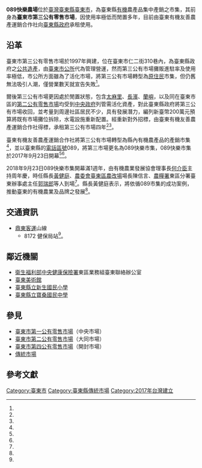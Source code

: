 {{Coord|22.767336|121.141474|source:GoogleMaps|display=title}}
{{Infobox retail market
| retail_market_name = 089快樂市集<br><small>臺東市第三公有零售市場</small>
| image              = Taitung City No.3 Market.jpg
| image_width        = 
| caption            = 089快樂市集外觀
| location           = [[臺灣|臺灣]][[臺東縣|臺東縣]][[臺東市|臺東市]]
| coordinates        = 
| address            = 仁二街310巷7-1號<ref name="台東製造"/>
| opening_date       = {{Start date and age|2017}}
| closing_date       = 
| developer          = 
| manager            = 臺東有機友善農產運銷合作社
| owner              = 臺東縣政府 
| architect          = 
| environment_type   = 一樓攤販區
| goods_sold         = 販售各項有機生鮮及日用品
| normal_market_days = 
| number_of_tenants  = 總攤數：37
| floor_area         = 1樓
| parking            = 無
| website            = 
| belowstyle         = 
| footnotes          =
}}
'''089快樂農場'''位於[[臺灣|臺灣]][[臺東縣|臺東縣]][[臺東市|臺東市]]，為臺東縣[[有機|有機]]農產品集中產銷之市集，其前身為'''臺東市第三公有零售市場'''，因使用率極低而閒置多年，目前由臺東有機友善農產運銷合作社向[[臺東縣政府|臺東縣政府]]承租使用。

== 沿革 ==
臺東市第三公有零售市場於1997年興建，位在臺東市仁二街310巷內，為臺東縣政府之[[公共造產|公共造產]]，由[[臺東市公所|臺東市公所]]代為管理營運，然而第三公有市場攤販進駐率及使用率極低，市公所方面雖為了活化市場，將第三公有市場轉型為[[臺灣原住民族|原住民]]市集，但仍舊無法吸引人潮，僅營業數天就宣告失敗<ref name="自由時報"/>。

爾後第三公有市場更因處於閒置狀態，包含[[太麻里|太麻里]]、[[長濱鄉|長濱]]、[[蘭嶼|蘭嶼]]，以及同在臺東市區的[[臺東市第二公有零售市場|第二公有零售市場]]均受到[[中華民國政府|中央政府]]列管需活化資產，對此臺東縣政府將第三公有市場收回，並考量到周邊社區居民不少，具有發展潛力，編列新臺幣200萬元預算將既有市場攤位拆除，水電設施重新配置。經重新對外招標，由臺東有機友善農產運銷合作社得標，承租第三公有市場四年<ref name="自由時報"/><ref name="自由時報3"/>。

臺東有機友善農產運銷合作社將第三公有市場轉型為縣內有機農產品的產銷市集<ref name="台東製造"/>，並以臺東縣的[[電話區號|電話區號]]089，將第三市場更名為089快樂市集，089快樂市集於2017年9月23日開幕<ref name="聯合報"/><ref name="自由時報3"/>。

2018年9月23日089快樂市集開幕滿1週年，由有機農業發展協會理事長[[何介臣|何介臣]]主持周年慶，時任縣長[[黃健庭|黃健庭]]、[[農委會|農委會]][[行政院農業委員會臺東區農業改良場|臺東區農改場]]場長陳信言、[[農糧署|農糧署]]東區分署臺東辦事處主任[[郭瑞郎|郭瑞郎]]等人到場<ref name="臺東縣政府"/>。縣長黃健庭表示，將依循089市集的成功案例，推動臺東的有機農業及品牌之發展<ref name="自由時報2"/>。

== 交通資訊 ==
* [[鼎東客運|鼎東客運]]山線
** 8172 健保局站<ref name="鼎東客運"/>。

== 鄰近機關 ==
* [[衛生福利部|衛生福利部]][[中央健康保險署|中央健康保險署]]東區業務組臺東聯絡辦公室
* [[臺東美術館|臺東美術館]]
* [[臺東縣立新生國民小學|臺東縣立新生國民小學]]
* [[臺東縣立寶桑國民中學|臺東縣立寶桑國民中學]]

== 參見 ==
* [[臺東市第一公有零售市場|臺東市第一公有零售市場]]（中央市場）
* [[臺東市第二公有零售市場|臺東市第二公有零售市場]]（大同市場）
* [[臺東市第四公有零售市場|臺東市第四公有零售市場]]（開封市場）
* [[傳統市場|傳統市場]]

== 參考文獻 ==
{{Reflist| refs=
<ref name="自由時報">{{cite web|language=zh-tw|url=https://news.ltn.com.tw/news/local/paper/1137466|title=《閒置20年》台東第三市場活化 打造有機平台|author=張存薇|publisher=[[自由時報|自由時報]]|date=2017-09-22|accessdate=2020-09-20|archive-date=2019-04-22|archive-url=https://web.archive.org/web/20190422054506/https://news.ltn.com.tw/news/local/paper/1137466|dead-url=no}}</ref>

<ref name="自由時報2">{{cite web|language=zh-tw|url=https://news.ltn.com.tw/news/local/paper/1234202|title=閒置30年市場重生 089快樂農場慶週歲|author=黃明堂|publisher=[[自由時報|自由時報]]|date=2018-09-23|accessdate=2020-09-20|archive-date=2018-10-23|archive-url=https://web.archive.org/web/20181023085916/http://news.ltn.com.tw/news/local/paper/1234202|dead-url=no}}</ref>

<ref name="自由時報3">{{cite web|language=zh-tw|url=https://news.ltn.com.tw/news/life/breakingnews/2199835|title=台東市場閒置20年 變身有機友善「快樂農場」|author=張存薇|publisher=自由時報|date=2017-09-21|accessdate=2020-09-20|archive-date=2018-11-30|archive-url=https://web.archive.org/web/20181130233635/http://news.ltn.com.tw/news/life/breakingnews/2199835|dead-url=no}}</ref>

<ref name="聯合報">{{cite web|language=zh-tw|url=https://video.udn.com/news/808923|title=蚊子市場引入有機市集 台東第三公有市場活化成功|author=羅紹平|publisher=[[聯合報|聯合報]]|date=2017-12-30|accessdate=2020-09-20}}</ref>

<ref name="台東製造">{{cite web|language=zh-tw|url=http://www.zztaitung.com/9849/1070308|title=【365日】「089快樂農場」延續菜市場的親切熱情，與消費者直接對話的平台。／No.067|author=|publisher=台東製造|date=2018-03-28|accessdate=2020-09-20|archive-date=2020-02-21|archive-url=https://web.archive.org/web/20200221192955/http://www.zztaitung.com/9849/1070308|dead-url=no}}</ref>

<ref name="臺東縣政府">{{cite web|language=zh-tw|url=http://www.taitung.gov.tw/plans/News_Content.aspx?n=5398EED25A5CFBA5&sms=E13057BB37942D3F&s=AD50E68CE39560D6|title=黃縣長參加089快樂農場週年慶 期營造有機農業友善發展基地及社區小天地|author=|publisher=臺東縣政府|date=2018-09-22|accessdate=2020-09-20}}</ref>

<ref name="鼎東客運">{{cite web|language=zh-tw|url=http://ett333023.com.tw/page3_map.htm|title=鼎東客運山線營運區路線圖|author=|publisher=鼎東客運|date=|accessdate=2020-09-20|archive-date=2019-01-16|archive-url=https://web.archive.org/web/20190116045838/http://ett333023.com.tw/page3_map.htm|dead-url=no}}</ref>

}}


{{Portal bar|建築|台灣}}
[[Category:臺東市|Category:臺東市]]
[[Category:臺東縣傳統市場|Category:臺東縣傳統市場]]
[[Category:2017年台灣建立|Category:2017年台灣建立]]